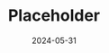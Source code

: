 ---
title: "Placeholder"
description: ""
date: "2024-05-31"
tags: []
cover: "https://placehold.co/600x400"
---